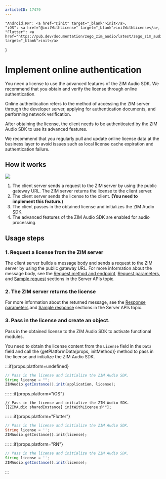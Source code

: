 ```yaml
---
articleID: 17479
---
```





    "Android,RN": <a href="@init" target="_blank">init</a>,
    "iOS": <a href="@initWithLicense" target="_blank">initWithLicense</a>,
    "Flutter": <a href="https://pub.dev/documentation/zego_zim_audio/latest/zego_zim_audio/ZIMAudio/init.html" target="_blank">init</a>
}

# Implement online authentication

You need a license to use the advanced features of the ZIM Audio SDK. We recommend that you obtain and verify the license through online authentication.

Online authentication refers to the method of accessing the ZIM server through the developer server, applying for authentication documents, and performing network verification.

After obtaining the license, the client needs to be authenticated by the ZIM Audio SDK to use its advanced features.



<Warning title="注意">

We recommend that you regularly pull and update online license data at the business layer to avoid issues such as local license cache expiration and authentication failure.

</Warning>

## How it works

<Frame width="512" height="auto" caption=""><img src="https://storage.zego.im/sdk-doc/Pics/in_app_chat/17478.png" /></Frame>



1. The client server sends a request to the ZIM server by using the public gateway URL. The ZIM server returns the license to the client server.
2. The client server sends the license to the client. <strong>(You need to implement this feature.)</strong>
3. The client passes in the obtained license and initializes the ZIM Audio SDK.
4. The advanced features of the ZIM Audio SDK are enabled for audio processing.

## Usage steps

### 1. Request a license from the ZIM server

The client server builds a message body and sends a request to the ZIM server by using the public gateway URL. For more information about the message body, see the [Request method and endpoint](/zim-server/zim-audio/obtain-a-license#request-method-and-endpoint), [Request parameters](/zim-server/zim-audio/obtain-a-license#request-parameters), and [Sample request](/zim-server/zim-audio/obtain-a-license#sample-request) sections in the Server APIs topic.

### 2. The ZIM server returns the license

For more information about the returned message, see the [Response parameters](/zim-server/zim-audio/obtain-a-license#response-parameters) and [Sample response](/zim-server/zim-audio/obtain-a-license#sample-response) sections in the Server APIs topic.

### 3. Pass in the license and create an object.

Pass in the obtained license to the ZIM Audio SDK to activate functional modules.

You need to obtain the license content from the `License` field in the `Data` field and call the {getPlatformData(props, initMethod)} method to pass in the license and initialize the ZIM Audio SDK.

:::if{props.platform=undefined}
```java
// Pass in the license and initialize the ZIM Audio SDK.
String license = "";
ZIMAudio.getInstance().init(application, license);
```
:::
:::if{props.platform="iOS"}
```objc
// Pass in the license and initialize the ZIM Audio SDK.
[[ZIMAudio sharedInstance] initWithLicense:@""];
```
:::
:::if{props.platform="Flutter"}
```dart
// Pass in the license and initialize the ZIM Audio SDK.
String license = '';
ZIMAudio.getInstance().init(license);
```
:::
:::if{props.platform="RN"}
```js
// Pass in the license and initialize the ZIM Audio SDK.
String license = '';
ZIMAudio.getInstance().init(license);
```
:::











